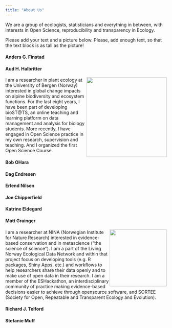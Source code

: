 ```yaml
---
title: "About Us"
---
```


We are a group of ecologists, statisticians and everything in between, with interests in Open Science, reproducibility and transparency in Ecology.

Please add your text and a picture below. Please, add enough text, so that the text block is as tall as the picture!

#### Anders G. Finstad

#### Aud H. Halbritter

![](images/aud.jpg){style="float: right;" fig-align="right" width="250"}

I am a researcher in plant ecology at the University of Bergen (Norway) interested in global change impacts on alpine biodiversity and ecosystem functions. For the last eight years, I have been part of developing bioST\@TS, an online teaching and learning platform on data management and analysis for biology students. More recently, I have engaged in Open Science practice in my own research, supervision and teaching. And I organized the first Open Science Course.

#### Bob OHara

#### Dag Endresen

#### Erlend Nilsen

#### Joe Chipperfield

#### Katrine Eldegard

#### Matt Grainger

![](images/Matt.jpeg){style="float: right;" fig-align="right" width="178"}

I am a researcher at NINA (Norwegian Institute for Nature Research) interested in evidence-based conservation and in metascience ("the science of science"). I am a part of the Living Norway Ecological Data Network and within that project focus on developing tools (e.g. R packages, Shiny Apps, etc.) and workflows to help researchers share their data openly and to make use of open data in their research. I am a member of the ESHackathon, an interdisciplinary community of practice making evidence-based decisions easier to achieve through opensource software, and SORTEE (Society for Open, Repeatable and Transparent Ecology and Evolution).

#### Richard J. Telford

#### Stefanie Muff

